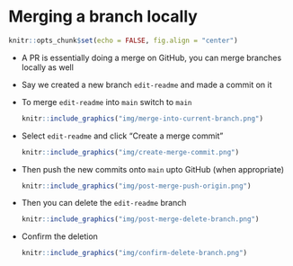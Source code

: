 # Merging a branch locally

```r
knitr::opts_chunk$set(echo = FALSE, fig.align = "center")
```

- A PR is essentially doing a merge on GitHub, you can merge branches locally as well
- Say we created a new branch `edit-readme` and made a commit on it
- To merge `edit-readme` into `main` switch to `main`  
  ```r
  knitr::include_graphics("img/merge-into-current-branch.png")
  ```  
- Select `edit-readme` and click "Create a merge commit"
  ```r
  knitr::include_graphics("img/create-merge-commit.png")
  ``` 
- Then push the new commits onto `main` upto GitHub (when appropriate)
  ```r
  knitr::include_graphics("img/post-merge-push-origin.png")
  ```  
- Then you can delete the `edit-readme` branch  
  ```r
  knitr::include_graphics("img/post-merge-delete-branch.png")
  ```  
- Confirm the deletion
  ```r
  knitr::include_graphics("img/confirm-delete-branch.png")
  ```  
